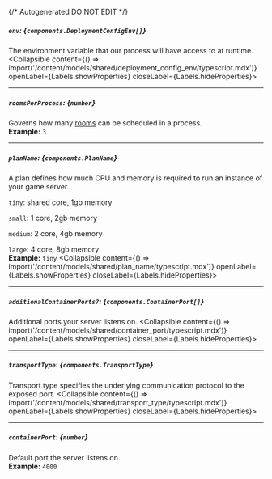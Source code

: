 {/* Autogenerated DO NOT EDIT  */}

##### `env`: *{`components.DeploymentConfigEnv[]`}*
The environment variable that our process will have access to at runtime.
<Collapsible content={() => import('/content/models/shared/deployment_config_env/typescript.mdx')} openLabel={Labels.showProperties} closeLabel={Labels.hideProperties}>
</Collapsible>

---
##### `roomsPerProcess`: *{`number`}*
Governs how many [rooms](https://hathora.dev/docs/concepts/hathora\-entities\#room) can be scheduled in a process.
<br/>
**Example:** `3`

---
##### `planName`: *{`components.PlanName`}*
A plan defines how much CPU and memory is required to run an instance of your game server.

`tiny`: shared core, 1gb memory

`small`: 1 core, 2gb memory

`medium`: 2 core, 4gb memory

`large`: 4 core, 8gb memory
<br/>
**Example:** `tiny`
<Collapsible content={() => import('/content/models/shared/plan_name/typescript.mdx')} openLabel={Labels.showProperties} closeLabel={Labels.hideProperties}>
</Collapsible>

---
##### `additionalContainerPorts?`: *{`components.ContainerPort[]`}*
Additional ports your server listens on.
<Collapsible content={() => import('/content/models/shared/container_port/typescript.mdx')} openLabel={Labels.showProperties} closeLabel={Labels.hideProperties}>
</Collapsible>

---
##### `transportType`: *{`components.TransportType`}*
Transport type specifies the underlying communication protocol to the exposed port.
<Collapsible content={() => import('/content/models/shared/transport_type/typescript.mdx')} openLabel={Labels.showProperties} closeLabel={Labels.hideProperties}>
</Collapsible>

---
##### `containerPort`: *{`number`}*
Default port the server listens on.
<br/>
**Example:** `4000`


